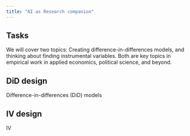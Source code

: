 ```yaml
---
title: "AI as Research companion"
---
```


## Tasks

We will cover two topics: Creating difference-in-differences models, and thinking about finding instrumental variables. Both are key topics in empirical work in applied economics, political science, and beyond. 

## DiD design

Difference-in-differences (DiD) models

## IV design

IV
